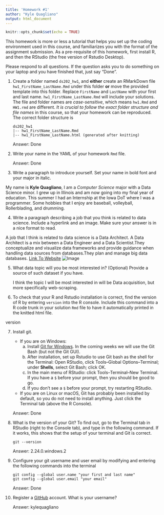 ```yaml
---
title: 'Homework #1'
author: "Kyle Quagliano"
output: html_document
---
```


```r
knitr::opts_chunk$set(echo = TRUE)
```

This homework is more or less a tutorial that helps you set up the coding environment used in this course, and familiarizes you with the format of the assignment submission. 
As a pre-requisite of this homework, first install R, and then the RStudio (the free version of Rstudio Desktop). 

Please respond to all questions. If the question asks you to do something on your laptop and you have finished that, just say "Done". 

1. Create a folder named `ds202_hw1`, and **either** create an RMarkDown file `hw1_FirstName_LastName.Rmd` under this folder **or** move the provided template into this folder. 
Replace `FirstName` and `LastName` with your first and last name. 
`hw1_FirstName_LastName.Rmd` will include your solutions. The file and folder names are *case-sensitive*, which means `hw1.Rmd` and `HW1.rmd` are different. *It is crucial to follow the exact folder structure and file names* in this course, so that your homework can be reproduced. The correct folder structure is

    ```
    ds202_hw1
    |-- hw1_FirstName_LastName.Rmd
    |-- hw1_FirstName_LastName.html (generated after knitting)
    ```
    
    Answer: Done

2. Write your name in the YAML of your homework `Rmd` file.

    Answer: Done

3. Write a paragraph to introduce yourself. Set your name in bold font and your major in italic. 

My name is **Kyle Quagliano**, I am a *Computer Science* major       with a Data Science minor. I grew up in Illinois and am now         going into my final year of education. This summer I had an          Internship at the Iowa DoT where I was a programmer. Some            hobbies that I enjoy are baseball, volleyball,                       Rollerblading, and drumming.
  
4. Write a paragraph describing a job that you think is related to data science. Include a hyperlink and an image. Make sure your answer is in a nice format to read. 

  A job that I think is related to data science is a Data Architect. A Data Architect is a mix between a Data Engineer and a Data Scientist.They conceptualize and visualize data frameworks and provide guidance when handling data sources from databases.They plan and manage big data databases. 
  [Link To Website](https://onlinedatasciencemasters.virginia.edu/blog/what-is-a-data-architect/#:~:text=The%20data%20architect%20is%20an%20essential%20part%20of,systems%20with%20a%20desired%20future%20state%20in%20mind.)
  ![Image](C:\Users\kquag\Pictures\DataArchitect.png)
  
5. What data topic will you be most interested in? (Optional) Provide a source of such dataset if you have.

   I think the topic I will be most interested in will be Data acquisition, but more specifically web-scraping.
  
6. To check that your R and Rstudio installation is correct, find the version of R by entering `version` into the R console. Include this command into a R code trunk in your solution `Rmd` file to have it automatically printed in the knitted html file. 

  version
  
7. Install git. 
    - If you are on Windows: 
        a. Install [Git for Windows](https://gitforwindows.org/). In the coming weeks we will use the Git Bash (but not the Git GUI). 
        b. After installation, set up Rstudio to use Git bash as the shell for the Terminal: Open RStudio, click Tools--Global Options--Terminal; under **Shells**, select Git Bash; click OK. 
        c. In the main menu of RStudio: click Tools--Terminal--New Terminal. If you have a `$` before your prompt, then you should be good to go.
        d. If you don't see a `$` before your prompt, try restarting RStudio.
    - If you are on Linux or macOS, Git has probably been installed by default, so you do not need to install anything. Just click the Terminal tab (above the R Console).

    Answer: Done
  
8. What is the version of your Git? To find out, go to the Terminal tab in RStudio (right to the Console tab), and type in the following command. If it works, this shows that the setup of your terminal and Git is correct. 
<!-- Then explore the bash command line and Git. -->

    ```
    git --version
    ```

    Answer: 2.24.0.windows.2
  
9. Configure your git username and user email by modifying and entering the following commands into the terminal

    ```
    git config --global user.name "your first and last name"
    git config --global user.email "your email"
    ```

    Answer: Done
  

10. Register a [GitHub](https://www.github.com) account. What is your username?

    Answer: kylequagliano
    
